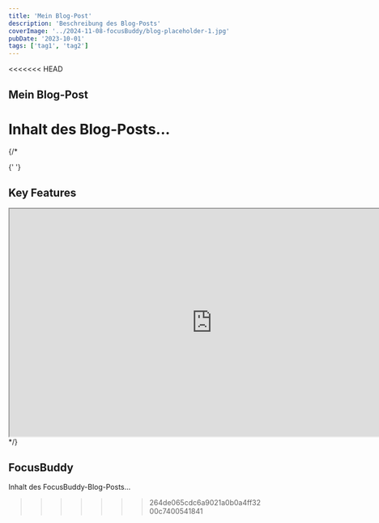 ```yaml
---
title: 'Mein Blog-Post'
description: 'Beschreibung des Blog-Posts'
coverImage: '../2024-11-08-focusBuddy/blog-placeholder-1.jpg'
pubDate: '2023-10-01'
tags: ['tag1', 'tag2']
---
```


<<<<<<< HEAD

## Mein Blog-Post

# Inhalt des Blog-Posts...

{/\*

{' '}

<ProjectOverview projectType='Client Project' role='Product Designer' />

## Key Features

<div className='grid grid-cols-1 sm:grid-cols-2 lg:grid-cols-3 gap-6'>
	<FeatureCard
		title='Chat Feature'
		description='Enables real-time communication with accountability partners.'
		image='/images/chat-feature.jpg'
	/>
	<FeatureCard title='Focus Sounds & Music' description='Integrated to enhance concentration.' image='/images/focus-sounds.jpg' />
	<FeatureCard title='Timer' description='Pomodoro-style timer for structured work sessions.' image='/images/timer.jpg' />
</div>

<iframe
	width='800'
	height='450'
	src='https://embed.figma.com/proto/d1syqeAQO8LLhMjd007u0U/Lukas-FB-Final-Figma?page-id=141%3A2494&node-id=2128-26868&node-type=canvas&viewport=3145%2C1069%2C0.25&scaling=contain&content-scaling=fixed&starting-point-node-id=2128%3A26868&show-proto-sidebar=1&embed-host=share'
	allowFullScreen
></iframe> */}

## FocusBuddy

Inhalt des FocusBuddy-Blog-Posts...

> > > > > > > 264de065cdc6a9021a0b0a4ff3200c7400541841
